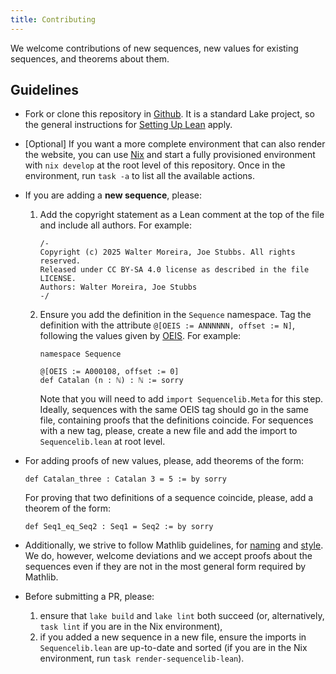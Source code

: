 ```yaml
---
title: Contributing
---
```


We welcome contributions of new sequences, new values for existing sequences, and
theorems about them. 

## Guidelines

* Fork or clone this repository in [Github](https://github.com/provables/sequencelib). It is a 
  standard Lake project, so the general instructions for 
  [Setting Up Lean](https://lean-lang.org/documentation/setup/) apply.

* [Optional] If you want a more complete environment that can also render the website, you can
  use [Nix](https://nixos.org/) and start a fully provisioned environment with `nix develop` at the
  root level of this repository. Once in the environment, run `task -a` to list all the available
  actions.

* If you are adding a **new sequence**, please: 
  1. Add the copyright statement as a Lean comment at the top of the file and include all authors.  For example:

     ```
     /-
     Copyright (c) 2025 Walter Moreira, Joe Stubbs. All rights reserved.
     Released under CC BY-SA 4.0 license as described in the file LICENSE.
     Authors: Walter Moreira, Joe Stubbs
     -/
     ```

  2. Ensure you add the definition in the `Sequence` namespace. Tag the definition with the attribute `@[OEIS := ANNNNNN, offset := N]`, following the values given by [OEIS](https://oeis.org). For example:

     ```lean4
     namespace Sequence

     @[OEIS := A000108, offset := 0]
     def Catalan (n : ℕ) : ℕ := sorry
     ```

     Note that you will need to add `import Sequencelib.Meta` for this step. Ideally, sequences with
     the same OEIS tag should go in the same file, containing proofs that the definitions coincide.
     For sequences with a new tag, please, create a new file and add the import to `Sequencelib.lean`
     at root level.

* For adding proofs of new values, please, add theorems of the form:

  ```lean4
  def Catalan_three : Catalan 3 = 5 := by sorry
  ```

  For proving that two definitions of a sequence coincide, please, add a theorem of the form:

  ```lean4
  def Seq1_eq_Seq2 : Seq1 = Seq2 := by sorry
  ```

* Additionally, we strive to follow 
  Mathlib guidelines, for [naming](https://leanprover-community.github.io/contribute/naming.html) 
  and [style](https://leanprover-community.github.io/contribute/style.html).
  We do, however, welcome deviations and we accept proofs about the sequences even
  if they are not in the most general form required by Mathlib.
    
* Before submitting a PR, please: 
  1. ensure that `lake build` and `lake lint` both succeed (or, alternatively, `task lint` if you 
     are in the Nix environment),
  2. if you added a new sequence in a new file, ensure the imports in `Sequencelib.lean` are 
     up-to-date and sorted (if you are in the Nix environment, run `task render-sequencelib-lean`).